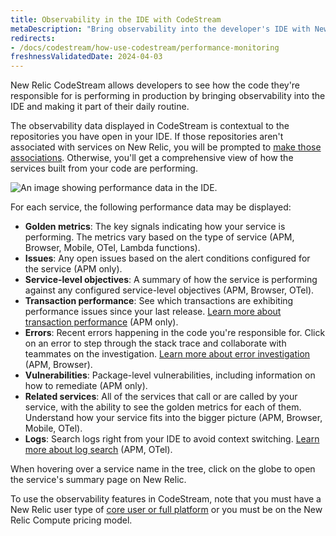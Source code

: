 ```yaml
---
title: Observability in the IDE with CodeStream
metaDescription: "Bring observability into the developer's IDE with New Relic CodeStream."
redirects:
- /docs/codestream/how-use-codestream/performance-monitoring
freshnessValidatedDate: 2024-04-03
---
```



New Relic CodeStream allows developers to see how the code they're responsible for is performing in production by bringing observability into the IDE and making it part of their daily routine. 

The observability data displayed in CodeStream is contextual to the repositories you have open in your IDE. If those repositories aren't associated with services on New Relic, you will be prompted to [make those associations](/docs/codestream/observability/repo-association). Otherwise, you'll get a comprehensive view of how the services built from your code are performing.

<img
  title="Performance data for your services"
  alt="An image showing performance data in the IDE."
  src={codestreamO11y}
/>

For each service, the following performance data may be displayed:

* <DoNotTranslate>**Golden metrics**</DoNotTranslate>: The key signals indicating how your service is performing. The metrics vary based on the type of service (APM, Browser, Mobile, OTel, Lambda functions).
* <DoNotTranslate>**Issues**</DoNotTranslate>: Any open issues based on the alert conditions configured for the service (APM only). 
* <DoNotTranslate>**Service-level objectives**</DoNotTranslate>: A summary of how the service is performing against any configured service-level objectives (APM, Browser, OTel).
* <DoNotTranslate>**Transaction performance**</DoNotTranslate>: See which transactions are exhibiting performance issues since your last release. [Learn more about transaction performance](/docs/codestream/observability/transactions) (APM only).
* <DoNotTranslate>**Errors**</DoNotTranslate>: Recent errors happening in the code you're responsible for. Click on an error to step through the stack trace and collaborate with teammates on the investigation. [Learn more about error investigation](/docs/codestream/observability/error-investigation) (APM, Browser).
* <DoNotTranslate>**Vulnerabilities**</DoNotTranslate>: Package-level vulnerabilities, including information on how to remediate (APM only).
* <DoNotTranslate>**Related services**</DoNotTranslate>: All of the services that call or are called by your service, with the ability to see the golden metrics for each of them. Understand how your service fits into the bigger picture (APM, Browser, Mobile, OTel).
* <DoNotTranslate>**Logs**</DoNotTranslate>: Search logs right from your IDE to avoid context switching. [Learn more about log search](/docs/codestream/observability/log-search) (APM, OTel).

When hovering over a service name in the tree, click on the globe to open the service's summary page on New Relic.

To use the observability features in CodeStream, note that you must have a New Relic user type of [core user or full platform](/docs/accounts/accounts-billing/new-relic-one-user-management/user-type/#user-type-capabilities) or you must be on the New Relic Compute pricing model.